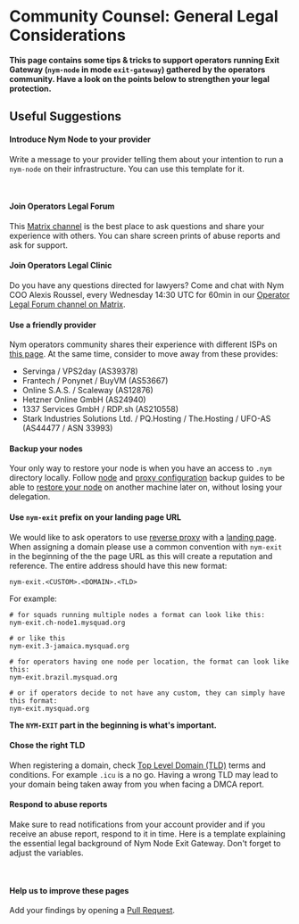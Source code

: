 
# Community Counsel: General Legal Considerations

**This page contains some tips & tricks to support operators running Exit Gateway (`nym-node` in mode `exit-gateway`) gathered by the operators community. Have a look on the points below to strengthen your legal protection.**

<VarInfo />

## Useful Suggestions

#### Introduce Nym Node to your provider
Write a message to your provider telling them about your intention to run a `nym-node` on their infrastructure. You can use this template for it.

<br/>
<AccordionTemplate name="Email template: Introduce yourself to your VPS provider">
<OperatorIntroduction />
</AccordionTemplate>

#### Join Operators Legal Forum
This [Matrix channel]((https://matrix.to/#/!YfoUFsJjsXbWmijbPG:nymtech.chat?via=nymtech.chat&via=matrix.org&via=matrix.su4ka.icu)) is the best place to ask questions and share your experience with others. You can share screen prints of abuse reports and ask for support.

#### Join Operators Legal Clinic
Do you have any questions directed for lawyers? Come and chat with Nym COO Alexis Roussel, every Wednesday 14:30 UTC for 60min in our [Operator Legal Forum channel on Matrix](https://matrix.to/#/!YfoUFsJjsXbWmijbPG:nymtech.chat?via=nymtech.chat&via=matrix.org&via=matrix.su4ka.icu).

#### Use a friendly provider
Nym operators community shares their experience with different ISPs on [this page](isp-list). At the same time, consider to move away from these provides:

- Servinga / VPS2day (AS39378)
- Frantech / Ponynet / BuyVM (AS53667)
- Online S.A.S. / Scaleway (AS12876)
- Hetzner Online GmbH (AS24940)
- 1337 Services GmbH / RDP.sh (AS210558)
- Stark Industries Solutions Ltd. / PQ.Hosting / The.Hosting / UFO-AS (AS44477 / ASN 33993)

#### Backup your nodes
Your only way to restore your node is when you have an access to `.nym` directory locally. Follow [node](../nodes/maintenance#backup-a-node) and [proxy configuration](../nodes/maintenance#backup-proxy-configuration) backup guides to be able to [restore your node](../nodes/maintenance#restoring-a-node) on another machine later on, without losing your delegation.

#### Use `nym-exit` prefix on your landing page URL
We would like to ask operators to use [reverse proxy](../nodes/nym-node/configuration/proxy-configuration) with a [landing page](landing-pages). When assigning a domain please use a common convention with `nym-exit` in the beginning of the the page URL as this will create a reputation and reference. The entire address should have this new format:
```
nym-exit.<CUSTOM>.<DOMAIN>.<TLD>
```

For example:

```
# for squads running multiple nodes a format can look like this:
nym-exit.ch-node1.mysquad.org

# or like this
nym-exit.3-jamaica.mysquad.org

# for operators having one node per location, the format can look like this:
nym-exit.brazil.mysquad.org

# or if operators decide to not have any custom, they can simply have this format:
nym-exit.mysquad.org
```

**The `NYM-EXIT` part in the beginning is what's important.**

#### Chose the right TLD
When registering a domain, check [Top Level Domain (TLD)](https://www.techopedia.com/definition/1348/top-level-domain-tld) terms and conditions. For example `.icu` is a no go. Having a wrong TLD may lead to your domain being taken away from you when facing a DMCA report.

#### Respond to abuse reports
Make sure to read notifications from your account provider and if you receive an abuse report, respond to it in time. Here is a template explaining the essential legal background of Nym Node Exit Gateway. Don't forget to adjust the variables.

<br/>
<AccordionTemplate name="Email template: responding to DMCA take-down notices">
<AbuseResponse />
</AccordionTemplate>

#### Help us to improve these pages
Add your findings by opening a [Pull Request](add-content).
